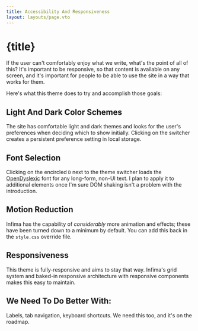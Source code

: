 ```yaml
---
title: Accessibility And Responsiveness
layout: layouts/page.vto
---
```


# {title}

If the user can't comfortably enjoy what we write, what's the point of 
all of this? It's important to be responsive, so that content is available
on any screen, and it's important for people to be able to use the site in 
a way that works for them.

Here's what this theme does to try and accomplish those goals:

## Light And Dark Color Schemes

The site has comfortable light and dark themes and looks for the user's preferences
when deciding which to show initially. Clicking on the switcher creates a persistent
preference setting in local storage.

## Font Selection

Clicking on the encircled `D` next to the theme switcher loads the 
<a href="https://opendyslexic.org/" target="_blank">OpenDyslexic</a> font for any long-form, 
non-UI text. I plan to apply it to additional elements once I'm sure DOM shaking isn't a 
problem with the introduction.

## Motion Reduction

Infima has the capability of _considerably_ more animation and effects; these have been 
turned down to a minimum by default. You can add this back in the `style.css` override 
file.

## Responsiveness

This theme is fully-responsive and aims to stay that way. Infima's grid system and baked-in
responsive architecture with responsive components makes this easy to maintain.

## We Need To Do Better With:

Labels, tab navigation, keyboard shortcuts. We need this too, and it's on the roadmap. 


